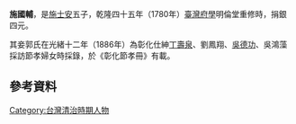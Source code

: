 {{東亞男性歷史人物
|名稱 =施國輔
|身份 =
|國家 =清
|名 = 
|字 = 
|號= 
|官職 = 
|氏族 = 潯海施氏
|籍貫 =
|祖籍 =
|本籍 =
|出身地 =
|府邸 =
|世系 = 
|初名 =
|乳名 = <!--日本、朝鮮、琉球以外人物用-->
|小字 =
|別名 =
|其他名號 =
|出生日期 = 
|出生地點 = 
|婚年 =
|逝世日期 = 
|逝世地點 =
|諡號 =
|墓葬 = 
|祠廟 =
|父親 = [[施士安|施士安]]
|母親 = 
|妻 = 
|繼室 = 
|側室 = 
|兄弟 = 國仁、[[施國義|國義]]、國提、國敏、國陸
|子 = 
|出身 = 
|功名 = 
|經歷 = 
|著作 =
|注釋 =
}}
'''施國輔'''{{BD|？||？}}，是[[施士安|施士安]]五子，乾隆四十五年（1780年）[[臺南孔廟|臺灣府學]]明倫堂重修時，捐銀四元{{r|黃}}。

其妾郭氏在光緒十二年（1886年）為彰化仕紳[[丁壽泉|丁壽泉]]、劉鳳翔、[[吳德功|吳德功]]、吳鴻藻採訪節孝婦女時採錄，於《彰化節孝冊》有載{{r|黃}}。

==參考資料==
{{reflist|refs=
<ref name="黃">{{cite book|author=黃富三 |title=《臺灣水田化運動先驅施世榜家族史》 |year=2006年 |publisher=國史館臺灣文獻館 |location=南投市中興新村 |isbn=978-986-00-8146-6 |page=206－207頁}}</ref>
}}

[[Category:台灣清治時期人物|Category:台灣清治時期人物]]